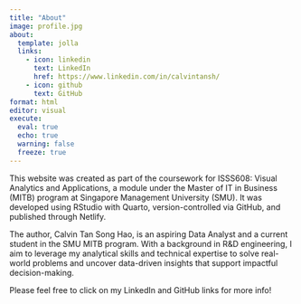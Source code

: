```yaml
---
title: "About"
image: profile.jpg
about:
  template: jolla
  links:
    - icon: linkedin
      text: LinkedIn
      href: https://www.linkedin.com/in/calvintansh/
    - icon: github
      text: GitHub
format: html
editor: visual
execute: 
  eval: true
  echo: true
  warning: false
  freeze: true
---
```


This website was created as part of the coursework for ISSS608: Visual Analytics and Applications, a module under the Master of IT in Business (MITB) program at Singapore Management University (SMU). It was developed using RStudio with Quarto, version-controlled via GitHub, and published through Netlify.

The author, Calvin Tan Song Hao, is an aspiring Data Analyst and a current student in the SMU MITB program. With a background in R&D engineering, I aim to leverage my analytical skills and technical expertise to solve real-world problems and uncover data-driven insights that support impactful decision-making.

::: callout-note
Please feel free to click on my LinkedIn and GitHub links for more info!
:::